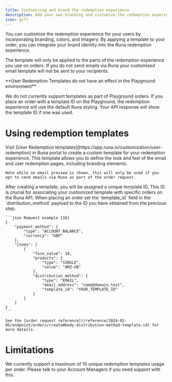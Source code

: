 ```yaml
---
title: Customizing and brand the redemption experience
description: Add your own branding and customize the redemption experience for your recipients
icon: gift
---
```


You can customize the redemption experience for your users by incorporating branding, colors, and imagery. By applying a template to your order, you can integrate your brand identity into the Runa redemption experience.

The template will only be applied to the parts of the redemption experience you use on orders. If you do not send emails via Runa your customised email template will not be sent to your recipients.

<Info>
**User Redemption Templates do not have an effect in the Playground environment**

We do not currently support templates as part of Playground orders. If you place an order with a template ID on the Playground, the redemption experience will use the default Runa styling. Your API response will show the template ID if one was used.
</Info>

# Using redemption templates

<Steps>
  <Step title="Creating a custom template">
    Visit [User Redemption templates](https://app.runa.io/customization/user-redemption) in Runa portal to create a custom template for your redemption experience. This template allows you to define the look and feel of the email and user redemption pages, including branding elements.

    Note while an email preview is shown, this will only be used if you opt to send emails via Runa as part of the order request.
  </Step>
  <Step title="Grab the template ID">
    After creating a template, you will be assigned a unique template ID. This ID is crucial for associating your customized template with specific orders on the Runa API.
  </Step>
  <Step title="Use the template ID in your order request">
    When placing an order set the `template_id` field in the `distribution_method` payload to the ID you have obtained from the previous step.

    ```json Request example {16}
    {
        "payment_method": {
            "type": "ACCOUNT_BALANCE",
            "currency": "GBP"
        },
        "items": [
            {
                "face_value": 10,
                "products": {
                    "type": "SINGLE",
                    "value": "AMZ-GB"
                },
                "distribution_method": {
                    "type": "EMAIL",
                    "email_address": "name@domain.test",
                    "template_id": "YOUR_TEMPLATE_ID"
                }
            }
        ]
    }
    ```

    See the [order request reference](/reference/2024-02-05/endpoint/orders/create#body-distribution-method-template-id) for more details.
  </Step>
</Steps>

# Limitations

We currently support a maximum of 10 unique redemption templates usage per order. Please talk to your Account Managers if you need support with this.
